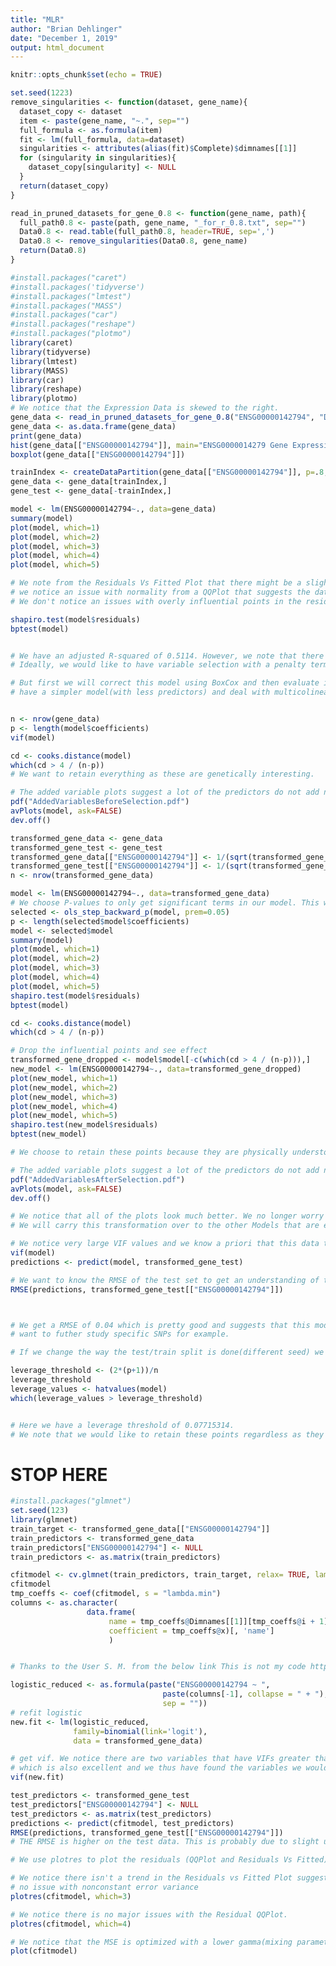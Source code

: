 ---
title: "MLR"
author: "Brian Dehlinger"
date: "December 1, 2019"
output: html_document
---

```{r setup, include=FALSE}
knitr::opts_chunk$set(echo = TRUE)
```



```{r cars, echo=FALSE}
set.seed(1223)
remove_singularities <- function(dataset, gene_name){
  dataset_copy <- dataset
  item <- paste(gene_name, "~.", sep="")
  full_formula <- as.formula(item)
  fit <- lm(full_formula, data=dataset)
  singularities <- attributes(alias(fit)$Complete)$dimnames[[1]]
  for (singularity in singularities){
    dataset_copy[singularity] <- NULL
  }
  return(dataset_copy)
}

read_in_pruned_datasets_for_gene_0.8 <- function(gene_name, path){
  full_path0.8 <- paste(path, gene_name, "_for_r_0.8.txt", sep="")
  Data0.8 <- read.table(full_path0.8, header=TRUE, sep=',')
  Data0.8 <- remove_singularities(Data0.8, gene_name)
  return(Data0.8)
}

#install.packages("caret")
#install.packages('tidyverse')
#install.packages("lmtest")
#install.packages("MASS")
#install.packages("car")
#install.packages("reshape")
#install.packages("plotmo")
library(caret)
library(tidyverse)
library(lmtest)
library(MASS)
library(car)
library(reshape)
library(plotmo)
# We notice that the Expression Data is skewed to the right. 
gene_data <- read_in_pruned_datasets_for_gene_0.8("ENSG00000142794", "D:\\Project\\ALL\\Selected\\chr1\\")
gene_data <- as.data.frame(gene_data)
print(gene_data)
hist(gene_data[["ENSG00000142794"]], main="ENSG0000014279 Gene Expression Distribution", ylab="Frequency", xlab="Gene Expression Value")
boxplot(gene_data[["ENSG00000142794"]])

trainIndex <- createDataPartition(gene_data[["ENSG00000142794"]], p=.8, list = FALSE, times=1)
gene_data <- gene_data[trainIndex,]
gene_test <- gene_data[-trainIndex,]
```



```{r diagnostics}
model <- lm(ENSG00000142794~., data=gene_data)
summary(model)
plot(model, which=1)
plot(model, which=2)
plot(model, which=3)
plot(model, which=4)
plot(model, which=5)

# We note from the Residuals Vs Fitted Plot that there might be a slight concern with nonconstant variance but for the Breusch-Pagan test we fail to reject with an alpha of 0.05. However,
# we notice an issue with normality from a QQPlot that suggests the data is skewed and we reject the shapiro-wilks test with an alpha of 0.05 The Scale-Location plot has a slope most likely because there isn't enough data for the fitted values beyond the 2.
# We don't notice an issues with overly influential points in the residuals vs Leverage Plot.

shapiro.test(model$residuals)
bptest(model)


# We have an adjusted R-squared of 0.5114. However, we note that there is severe multicolinearity and many model terms are non significant. Thus, this model is overly complex and needs to be pruned.
# Ideally, we would like to have variable selection with a penalty term.

# But first we will correct this model using BoxCox and then evaluate it on the test dataset using RMSE as an evaluator of model accuracy. We note that although RMSE may be good we would like to 
# have a simpler model(with less predictors) and deal with multicolinearity that gives us about the same or less RMSE on the testing dataset. 


n <- nrow(gene_data)
p <- length(model$coefficients)
vif(model)

cd <- cooks.distance(model)
which(cd > 4 / (n-p))
# We want to retain everything as these are genetically interesting.
```

```{r pressure, echo=FALSE}
# The added variable plots suggest a lot of the predictors do not add new information when the other predictors are included in the model.
pdf("AddedVariablesBeforeSelection.pdf")
avPlots(model, ask=FALSE)
dev.off()
```


```{r transform_data}
transformed_gene_data <- gene_data
transformed_gene_test <- gene_test
transformed_gene_data[["ENSG00000142794"]] <- 1/(sqrt(transformed_gene_data[["ENSG00000142794"]]+2))
transformed_gene_test[["ENSG00000142794"]] <- 1/(sqrt(transformed_gene_test[["ENSG00000142794"]]+2))
n <- nrow(transformed_gene_data)
```

```{r refit MLR}
model <- lm(ENSG00000142794~., data=transformed_gene_data)
# We choose P-values to only get significant terms in our model. This will hopefully improve the Added Variable Plots and still give a reasonable model. 
selected <- ols_step_backward_p(model, prem=0.05)
p <- length(selected$model$coefficients)
model <- selected$model
summary(model)
plot(model, which=1)
plot(model, which=2)
plot(model, which=3)
plot(model, which=4)
plot(model, which=5)
shapiro.test(model$residuals)
bptest(model)

cd <- cooks.distance(model)
which(cd > 4 / (n-p))

# Drop the influential points and see effect
transformed_gene_dropped <- model$model[-c(which(cd > 4 / (n-p))),]
new_model <- lm(ENSG00000142794~., data=transformed_gene_dropped)
plot(new_model, which=1)
plot(new_model, which=2)
plot(new_model, which=3)
plot(new_model, which=4)
plot(new_model, which=5)
shapiro.test(new_model$residuals)
bptest(new_model)

# We choose to retain these points because they are physically understood to represent genetic diversity.

# The added variable plots suggest a lot of the predictors do not add new information when the other predictors are included in the model.
pdf("AddedVariablesAfterSelection.pdf")
avPlots(model, ask=FALSE)
dev.off()

# We notice that all of the plots look much better. We no longer worry about nonconstant error variance and we no longer worry about a lack of normality in our error terms.
# We will carry this transformation over to the other Models that are evaluated. 

# We notice very large VIF values and we know a priori that this data tends to be highly correlated. Thus we probably want to do a ridge regression/include a penalty term.
vif(model)
predictions <- predict(model, transformed_gene_test)

# We want to know the RMSE of the test set to get an understanding of the predictive abilities of this model.
RMSE(predictions, transformed_gene_test[["ENSG00000142794"]])



# We get a RMSE of 0.04 which is pretty good and suggests that this model has the potential to generalize well already. However, we are extremely concerned about multicolinearity. We might
# want to futher study specific SNPs for example.

# If we change the way the test/train split is done(different seed) we note that the model performs similary within the range of 0.04 to 0.05 for RMSE suggesting this is probably an accurate measure # of the accuracy resulting from this kind of workflow for this gene and the combined information we can extract from the predictors.

leverage_threshold <- (2*(p+1))/n
leverage_threshold
leverage_values <- hatvalues(model)
which(leverage_values > leverage_threshold)


# Here we have a leverage threshold of 0.07715314. 
# We note that we would like to retain these points regardless as they are interesting and represent variation in the population that can be informative in clinical situations.
```






# STOP HERE






```{r pressure2, echo=TRUE}
#install.packages("glmnet")
set.seed(123)
library(glmnet)
train_target <- transformed_gene_data[["ENSG00000142794"]]
train_predictors <- transformed_gene_data
train_predictors["ENSG00000142794"] <- NULL
train_predictors <- as.matrix(train_predictors)

cfitmodel <- cv.glmnet(train_predictors, train_target, relax= TRUE, lambda=c(0, 0.0001, 0.0009, 0.001, 0.002, 0.003, 0.004, 0.01, 0.02, 0.03, 0.04, 0.05, 0.06, 0.07, 0.08, 0.09, 0.1, 0.2, 0.3, 0.4))
cfitmodel
tmp_coeffs <- coef(cfitmodel, s = "lambda.min")
columns <- as.character(
                 data.frame(
                      name = tmp_coeffs@Dimnames[[1]][tmp_coeffs@i + 1],
                      coefficient = tmp_coeffs@x)[, 'name']
                      )


# Thanks to the User S. M. from the below link This is not my code https://stackoverflow.com/questions/44862009/ridge-regression-in-glmnet-in-r-calculating-vif-for-different-lambda-values-usi

logistic_reduced <- as.formula(paste("ENSG00000142794 ~ ",
                                  paste(columns[-1], collapse = " + "),
                                  sep = ""))
# refit logistic
new.fit <- lm(logistic_reduced,
              family=binomial(link='logit'), 
              data = transformed_gene_data)

# get vif. We notice there are two variables that have VIFs greater than 10. But all the other variables have VIFs less than 10 which is excellent and there are now 12 variables.
# which is also excellent and we thus have found the variables we would like to use in the final model after we evaluate this model on the test data.
vif(new.fit)
```

```{r Evaluation}
test_predictors <- transformed_gene_test
test_predictors["ENSG00000142794"] <- NULL
test_predictors <- as.matrix(test_predictors)
predictions <- predict(cfitmodel, test_predictors)
RMSE(predictions, transformed_gene_test[["ENSG00000142794"]])
# THE RMSE is higher on the test data. This is probably due to slight underfitting but we want our model to have less predictors so it can generalize well to the larger population. We could decrease lambda slightly to account for this if we wanted but then we would have a more complicated model with not much increase in the performance of the model as indicated from 
```


```{r Dog}
# We use plotres to plot the residuals (QQPlot and Residuals Vs Fitted)

# We notice there isn't a trend in the Residuals vs Fitted Plot suggesting there is 
# no issue with nonconstant error variance
plotres(cfitmodel, which=3)

# We notice there is no major issues with the Residual QQPlot.
plotres(cfitmodel, which=4)

# We notice that the MSE is optimized with a lower gamma(mixing parameter)
plot(cfitmodel)
```